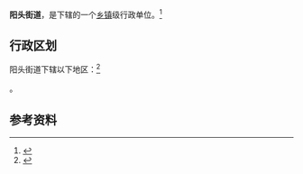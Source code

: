 {{中国乡级行政区|35/09/81/003/000}}

'''阳头街道'''，是{{PRC admin/fullname|35/09/81/003/000|3}}下辖的一个[[乡镇|乡镇]]级行政单位。<ref>{{PRC admin/ref sgc|{{PRC admin/parent|35/09/81/003/000}}}}</ref>

== 行政区划 ==

阳头街道下辖以下地区：<ref>{{PRC admin/ref sgc|35/09/81/003/000}}</ref>

{{PRC admin/children|35/09/81/003/000}}。

== 参考资料 ==

{{reflist}}

{{行政区划小作品}}
{{PRC admin/navcat|35/09/81/003/000}}